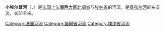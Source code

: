 {{noteTA
|G1=法国地名
|G2=单位
}}
{{Infobox river
| name              = 小埃尔普河<br>Helpe Mineure
| image             = Helpe Mineure à Maroilles.jpg
| image_caption     = 小埃尔普河流经[[马鲁瓦耶|马鲁瓦耶]]处的老水磨
| subdivision_type1 = [[世界政區索引|国家]]
| subdivision_name1 = {{FR}}
| source1_location  = 
| source1_elevation = 
| mouth             = [[桑布尔河|桑布尔河]]
| mouth_coordinates = {{coord|50.1522|3.7287|type:river_region:FR|format=dms|display=it}}
| progression       = {{RSambre}}
| length            = {{convert|51|km|mi|abbr=on}}
| discharge1_avg    = {{convert|3.76|m3/s|cuft/s|abbr=on}}
| basin_size        = {{convert|275|km2|mi2|abbr=on}}
}}
'''小埃尔普河'''（{{lang-fr|Helpe Mineure}}，{{IPA-fr|ɛlp minœʁ}}）是[[法国|法国]][[上法蘭西大區|上法蘭西大區]][[北部省_(法国)|北部省]]与[[埃纳省|埃纳省]]的河流，是[[桑布尔河|桑布尔河]]的右支流，长51千米。

[[Category:法国河流|Category:法国河流]]
[[Category:諾爾省河流|Category:諾爾省河流]]
[[Category:埃纳省河流|Category:埃纳省河流]]